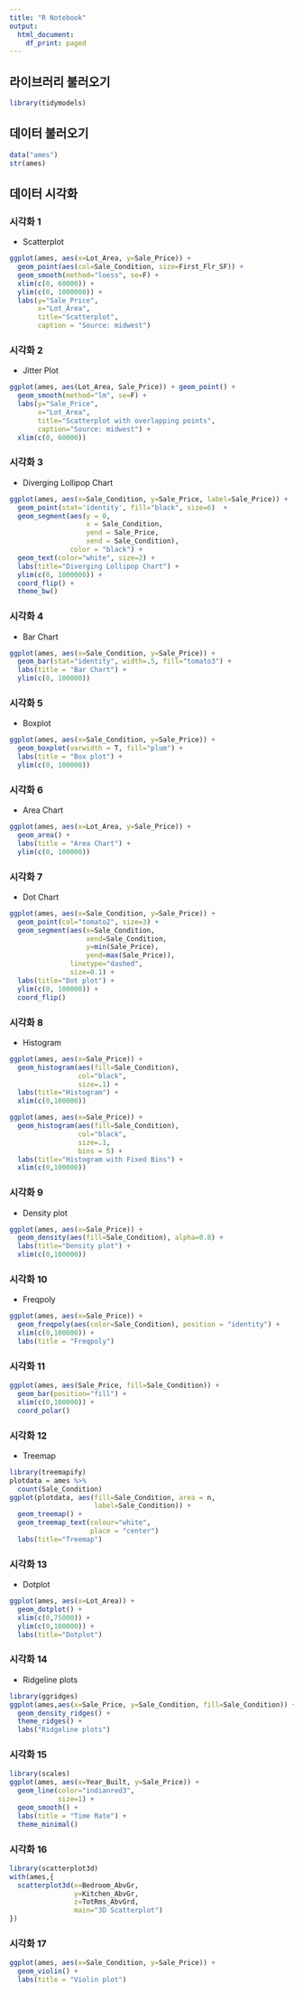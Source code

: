 ```yaml
---
title: "R Notebook"
output:
  html_document:
    df_print: paged
---
```


## 라이브러리 불러오기

```r
library(tidymodels)
```

## 데이터 불러오기

```r
data("ames")
str(ames)
```
## 데이터 시각화
### 시각화 1
- Scatterplot

```r
ggplot(ames, aes(x=Lot_Area, y=Sale_Price)) + 
  geom_point(aes(col=Sale_Condition, size=First_Flr_SF)) + 
  geom_smooth(method="loess", se=F) + 
  xlim(c(0, 60000)) + 
  ylim(c(0, 1000000)) + 
  labs(y="Sale_Price", 
       x="Lot_Area", 
       title="Scatterplot", 
       caption = "Source: midwest")
```

### 시각화 2
- Jitter Plot

```r
ggplot(ames, aes(Lot_Area, Sale_Price)) + geom_point() + 
  geom_smooth(method="lm", se=F) +
  labs(y="Sale_Price", 
       x="Lot_Area", 
       title="Scatterplot with overlapping points", 
       caption="Source: midwest") +
  xlim(c(0, 60000))
```

### 시각화 3
- Diverging Lollipop Chart

```r
ggplot(ames, aes(x=Sale_Condition, y=Sale_Price, label=Sale_Price)) + 
  geom_point(stat='identity', fill="black", size=6)  +
  geom_segment(aes(y = 0, 
                   x = Sale_Condition, 
                   yend = Sale_Price, 
                   xend = Sale_Condition), 
               color = "black") +
  geom_text(color="white", size=2) +
  labs(title="Diverging Lollipop Chart") + 
  ylim(c(0, 1000000)) + 
  coord_flip() +
  theme_bw()
```

### 시각화 4
- Bar Chart

```r
ggplot(ames, aes(x=Sale_Condition, y=Sale_Price)) +
  geom_bar(stat="identity", width=.5, fill="tomato3") +
  labs(title = "Bar Chart") +
  ylim(c(0, 100000))  
```

### 시각화 5
- Boxplot

```r
ggplot(ames, aes(x=Sale_Condition, y=Sale_Price)) +
  geom_boxplot(varwidth = T, fill="plum") +
  labs(title = "Box plot") +
  ylim(c(0, 100000))
```

### 시각화 6
- Area Chart

```r
ggplot(ames, aes(x=Lot_Area, y=Sale_Price)) +
  geom_area() +
  labs(title = "Area Chart") +
  ylim(c(0, 100000))
```

### 시각화 7
- Dot Chart

```r
ggplot(ames, aes(x=Sale_Condition, y=Sale_Price)) +
  geom_point(col="tomato2", size=3) +
  geom_segment(aes(x=Sale_Condition,
                   xend=Sale_Condition,
                   y=min(Sale_Price),
                   yend=max(Sale_Price)),
               linetype="dashed",
               size=0.1) +
  labs(title="Dot plot") +
  ylim(c(0, 100000)) + 
  coord_flip()
```

### 시각화 8
- Histogram

```r
ggplot(ames, aes(x=Sale_Price)) +
  geom_histogram(aes(fill=Sale_Condition),
                 col="black",
                 size=.1) +
  labs(title="Histogram") +
  xlim(c(0,100000))

ggplot(ames, aes(x=Sale_Price)) +
  geom_histogram(aes(fill=Sale_Condition),
                 col="black",
                 size=.1,
                 bins = 5) +
  labs(title="Histogram with Fixed Bins") +
  xlim(c(0,100000))
```

### 시각화 9
- Density plot

```r
ggplot(ames, aes(x=Sale_Price)) +
  geom_density(aes(fill=Sale_Condition), alpha=0.8) +
  labs(title="Density plot") +
  xlim(c(0,100000))
```

### 시각화 10
- Freqpoly

```r
ggplot(ames, aes(x=Sale_Price)) +
  geom_freqpoly(aes(color=Sale_Condition), position = "identity") +
  xlim(c(0,100000)) +
  labs(title = "Freqpoly")

```

### 시각화 11

```r
ggplot(ames, aes(Sale_Price, fill=Sale_Condition)) +
  geom_bar(position="fill") +
  xlim(c(0,100000)) +
  coord_polar()
```

### 시각화 12
- Treemap

```r
library(treemapify)
plotdata = ames %>%
  count(Sale_Condition)
ggplot(plotdata, aes(fill=Sale_Condition, area = n,
                     label=Sale_Condition)) +
  geom_treemap() +
  geom_treemap_text(colour="white",
                    place = "center")
  labs(title="Treemap")
```

### 시각화 13
- Dotplot

```r
ggplot(ames, aes(x=Lot_Area)) +
  geom_dotplot() +
  xlim(c(0,75000)) +
  ylim(c(0,100000)) +
  labs(title="Dotplot")
```

### 시각화 14
- Ridgeline plots

```r
library(ggridges)
ggplot(ames,aes(x=Sale_Price, y=Sale_Condition, fill=Sale_Condition)) +
  geom_density_ridges() +
  theme_ridges() +
  labs("Ridgeline plots")
```

### 시각화 15

```r
library(scales)
ggplot(ames, aes(x=Year_Built, y=Sale_Price)) +
  geom_line(color="indianred3",
            size=1) +
  geom_smooth() +
  labs(title = "Time Rate") +
  theme_minimal()
```

### 시각화 16

```r
library(scatterplot3d)
with(ames,{
  scatterplot3d(x=Bedroom_AbvGr,
                y=Kitchen_AbvGr,
                z=TotRms_AbvGrd,
                main="3D Scatterplot")
})
```

### 시각화 17

```r
ggplot(ames, aes(x=Sale_Condition, y=Sale_Price)) + 
  geom_violin() +
  labs(title = "Violin plot")
```

